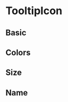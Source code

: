 
<Meta
  title="Components/TooltipIcon"
  component={TooltipIcon}
/>

# TooltipIcon
## Basic

<Canvas>
  <Story name="basic">
    <TooltipIcon tooltip="Saloute" />
  </Story>
</Canvas>

## Colors

<Canvas>
  <Story name="colors">
    <TooltipIcon color="primary" tooltip="Scaleway is great" />
    <TooltipIcon color="red" tooltip="Pay attention" />
    <TooltipIcon color="green" tooltip="Go ahead" />
  </Story>
</Canvas>

## Size

<Canvas>
  <Story name="size">
    <TooltipIcon size={10} tooltip="I'm Joe" />
    <TooltipIcon size={30} tooltip="I'm Jack" />
    <TooltipIcon size={40} tooltip="I'm Averell" />
  </Story>
</Canvas>

## Name

<Canvas>
  <Story name="name">
    <TooltipIcon name="calculator" tooltip="1 + 1" />
    <TooltipIcon name="eye" tooltip="I see you" />
    <TooltipIcon name="delete" tooltip="Nooo don't remove me" />
  </Story>
</Canvas>

